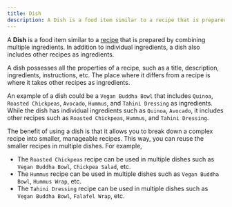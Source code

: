 ```yaml
---
title: Dish
description: A Dish is a food item similar to a recipe that is prepared by combining multiple ingredients. In addition to individual ingredients, a dish also includes other recipes as ingredients.
---
```


A **Dish** is a food item similar to a [recipe](/concepts/recipe) that is prepared by combining multiple ingredients. In addition to individual ingredients, a dish also includes other recipes as ingredients.

A dish possesses all the properties of a recipe, such as a title, description, ingredients, instructions, etc. The place where it differs from a recipe is where it takes other recipes as ingredients.

An example of a dish could be a `Vegan Buddha Bowl` that includes `Quinoa`, `Roasted Chickpeas`, `Avocado`, `Hummus`, and `Tahini Dressing` as ingredients. While the dish has individual ingredients such as `Quinoa`, `Avocado`, it includes other recipes such as `Roasted Chickpeas`, `Hummus`, and `Tahini Dressing`.

The benefit of using a dish is that it allows you to break down a complex recipe into smaller, manageable recipes. This way, you can reuse the smaller recipes in multiple dishes. For example,

- The `Roasted Chickpeas` recipe can be used in multiple dishes such as `Vegan Buddha Bowl`, `Chickpea Salad`, etc.
- The `Hummus` recipe can be used in multiple dishes such as `Vegan Buddha Bowl`, `Hummus Wrap`, etc.
- The `Tahini Dressing` recipe can be used in multiple dishes such as `Vegan Buddha Bowl`, `Falafel Wrap`, etc.
